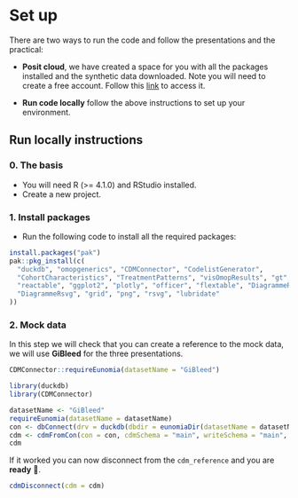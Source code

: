 # Set up

There are two ways to run the code and follow the presentations and the practical:

- **Posit cloud**, we have created a space for you with all the packages installed and the synthetic data downloaded. Note you will need to create a free account. Follow this [link]() to access it.

- **Run code locally** follow the above instructions to set up your environment.

## Run locally instructions

### 0. The basis

- You will need R (>= 4.1.0) and RStudio installed.
- Create a new project.

### 1. Install packages

- Run the following code to install all the required packages:

```r
install.packages("pak")
pak::pkg_install(c(
  "duckdb", "omopgenerics", "CDMConnector", "CodelistGenerator", 
  "CohortCharacteristics", "TreatmentPatterns", "visOmopResults", "gt", 
  "reactable", "ggplot2", "plotly", "officer", "flextable", "DiagrammeR",
  "DiagrammeRsvg", "grid", "png", "rsvg", "lubridate"
))
```

### 2. Mock data

In this step we will check that you can create a reference to the mock data, we will use **GiBleed** for the three presentations.

```r
CDMConnector::requireEunomia(datasetName = "GiBleed")
```

```r
library(duckdb)
library(CDMConnector)

datasetName <- "GiBleed"
requireEunomia(datasetName = datasetName)
con <- dbConnect(drv = duckdb(dbdir = eunomiaDir(datasetName = datasetName)))
cdm <- cdmFromCon(con = con, cdmSchema = "main", writeSchema = "main", cdmName = datasetName)
cdm
```

If it worked you can now disconnect from the `cdm_reference` and you are **ready** 🎉.

```r
cdmDisconnect(cdm = cdm)
```
